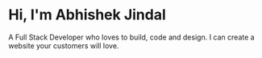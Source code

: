 <h1> Hi, I'm Abhishek Jindal </h1>

A Full Stack Developer who loves to build, code and design.
I can create a website your customers will love.
